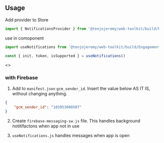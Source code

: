 
<Meta title='Engagement|Push Notifications/Firebase/React' />

## Usage

Add provider to Store
```js
import { NotificationsProvider } from '@tenjojeremy/web-toolkit/build/Engagement/Push-Notifications/client/Firebase/React/useNotifications.index'
 ```

use in comoponent
```js
import useNotifications from '@tenjojeremy/web-toolkit/build/Engagement/Push-Notifications/client/Firebase/React/useNotifications.index'
 ```

 ```js
const { init, token, isSupported } = useNotifications()
 ```

<Preview>
<Story name='Example'>
   <>
    <Example />    
  </>
</Story>
</Preview>

### with Firebase 

1. Add to `manifest.json`  `gcm_sender_id`. Insert the value below AS IT IS, without changing anything.

```json
{
	"gcm_sender_id": "103953800507"
}
```

2. Create `firebase-messaging-sw.js` file. This handles background notitifactons when app not in use

4. `useNotifications.js` handles messages when app is open
